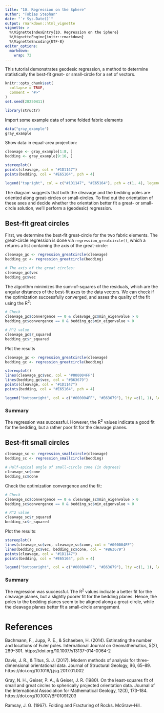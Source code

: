 ```yaml
---
title: "10. Regression on the Sphere"
author: "Tobias Stephan"
date: "`r Sys.Date()`"
output: rmarkdown::html_vignette
vignette: >
  %\VignetteIndexEntry{10. Regression on the Sphere}
  %\VignetteEngine{knitr::rmarkdown}
  %\VignetteEncoding{UTF-8}
editor_options: 
  markdown: 
    wrap: 72
---
```


This tutorial demonstrates geodesic regression, a method to determine statistically the best-fit great- or small-circle for a set of vectors.

```r
knitr::opts_chunk$set(
  collapse = TRUE,
  comment = "#>"
)
set.seed(20250411)
```

```r
library(structr)
```

Import some example data of some folded fabric elements
```r
data("gray_example")
gray_example
```     
Show data in equal-area projection:

```r
cleavage <- gray_example[1:8, ]
bedding <- gray_example[9:16, ]

stereoplot()
points(cleavage, col = "#1D1147")
points(bedding, col = "#E65164", pch = 4)

legend("topright", col = c("#1D1147", "#E65164"), pch = c(1, 4), legend = c("Poles to cleavage", "Poles to bedding"), bg = 'white')
``` 

The diagram suggests that both the cleavage and the bedding poles are oriented along great-circles or small-circles. To find out the orientation of these axes and decide whether the orientation better fit a great- or small-circle solution, we'll perform a (geodesic) regression.

## Best-fit great circles
First, we determine the best-fit great-circle for the two fabric elements. The great-circle regression is done via `regression_greatcircle()`, which a returns a list containing the axis of the great-circle:

```r
cleavage_gc <- regression_greatcircle(cleavage)
bedding_gc <- regression_greatcircle(bedding)

# The axis of the great circles:
cleavage_gc$vec
bedding_gc$vec
```

The algorithm minimizes the sum-of-squares of the residuals, which are the angular distances of the best-fit axes to the data vectors. 
We can check if the optimization successfully converged, and asses the quality of the fit using the R<sup>2</sup>:
```r
# Check 
cleavage_gc$convergence == 0 & cleavage_gc$min_eigenvalue > 0
bedding_gc$convergence == 0 & bedding_gc$min_eigenvalue > 0

# R^2 value
cleavage_gc$r_squared
bedding_gc$r_squared
``` 

Plot the results
```r
cleavage_gc <- regression_greatcircle(cleavage)
bedding_gc <- regression_greatcircle(bedding)

stereoplot()
lines(cleavage_gc$vec, col = "#000004FF")
lines(bedding_gc$vec, col = "#B63679")
points(cleavage, col = "#1D1147")
points(bedding, col = "#E65164", pch = 4)

legend("bottomright", col = c("#000004FF", "#B63679"), lty =c(1, 1), legend = c("Cleavage best greatcircle", "Bedding best greatcircle"), bg = 'white')
``` 

### Summary

The regression was successful. However, the R<sup>2</sup> values indicate a good fit for the bedding, but a rather poor fit for the cleavage planes.

## Best-fit small circles
```r
cleavage_sc <- regression_smallcircle(cleavage)
bedding_sc <- regression_smallcircle(bedding)

# Half-apical angle of small-circle cone (in degrees)
cleavage_sc$cone
bedding_sc$cone
``` 

Check the optimization convergence and the fit:
```r
# Check 
cleavage_sc$convergence == 0 & cleavage_sc$min_eigenvalue > 0
bedding_sc$convergence == 0 & bedding_sc$min_eigenvalue > 0

# R^2 value
cleavage_sc$r_squared
bedding_sc$r_squared
``` 

Plot the results:
```r
stereoplot()
lines(cleavage_sc$vec, cleavage_sc$cone, col = "#000004FF")
lines(bedding_sc$vec, bedding_sc$cone, col = "#B63679")
points(cleavage, col = "#1D1147")
points(bedding, col = "#E65164", pch = 4)

legend("bottomright", col = c("#000004FF", "#B63679"), lty =c(1, 1), legend = c("Cleavage best smallcircle", "Bedding best smallcircle"), bg = 'white')
```

### Summary

The regression was successful. The R<sup>2</sup> values indicate a better fit for the cleavage planes, but a slightly poorer fit for the bedding planes. Hence, the poles to the bedding planes seem to be aligned along a great-circle, while the cleavage planes better fit a small-circle arrangement.

# References
Bachmann, F., Jupp, P. E., & Schaeben, H. (2014). Estimating the number and locations of Euler poles. International Journal on Geomathematics, 5(2), 289–301. https://doi.org/10.1007/s13137-014-0064-2

Davis, J. R., & Titus, S. J. (2017). Modern methods of analysis for three-dimensional orientational data. Journal of Structural Geology, 96, 65–89. https://doi.org/10.1016/j.jsg.2017.01.002

Gray, N. H., Geiser, P. A., & Geiser, J. R. (1980). On the least-squares fit of small and great circles to spherically projected orientation data. Journal of the International Association for Mathematical Geology, 12(3), 173–184. https://doi.org/10.1007/BF01091203

Ramsay, J. G. (1967). Folding and Fracturing of Rocks. McGraw-Hill.